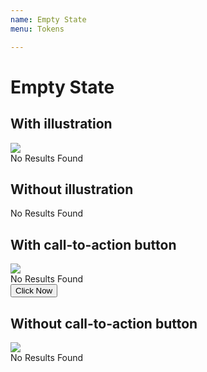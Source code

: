 ```yaml
---
name: Empty State
menu: Tokens

---
```


# Empty State

## With illustration

<Playground>
    <div class="blank-slate">
        <div class="blank-slate-content">
            <div class="blank-slate-content__illustration">
                <img class="img-fluid" src={emptyState}/>
            </div>
            <div class="blank-slate-content__message">
                No Results Found
            </div>
        </div>
    </div>
</Playground>

## Without illustration
<Playground>
    <div class="blank-slate">
        <div class="blank-slate-content">
            <div class="blank-slate-content__message">
                No Results Found
            </div>
        </div>
    </div>
</Playground>

## With call-to-action button
<Playground>
    <div class="blank-slate">
        <div class="blank-slate-content">
            <div class="blank-slate-content__illustration">
                <img class="img-fluid" src={emptyState}/>
            </div>
            <div class="blank-slate-content__message">
                No Results Found
            </div>
            <div class="blank-slate-content__cta">
                <button class="btn btn-primary">Click Now</button>
            </div>
        </div>
    </div>
</Playground>

## Without call-to-action button

<Playground>
    <div class="blank-slate">
        <div class="blank-slate-content">
            <div class="blank-slate-content__illustration">
                <img class="img-fluid" src={emptyState}/>
            </div>
            <div class="blank-slate-content__message">
                No Results Found
            </div>
        </div>
    </div>
</Playground>